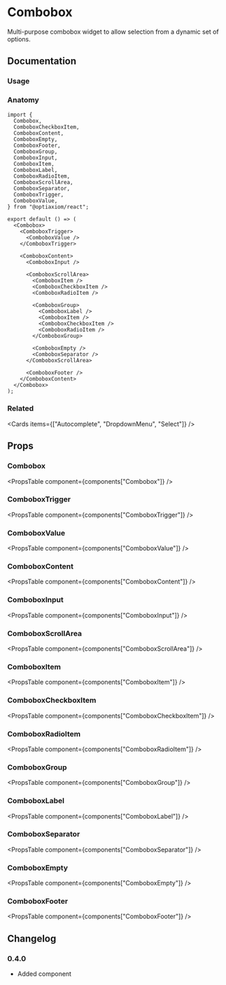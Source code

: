 
# Combobox

Multi-purpose combobox widget to allow selection from a dynamic set of options.

## Documentation

### Usage

<Demo component="combobox/usage" />

### Anatomy

```tsx
import {
  Combobox,
  ComboboxCheckboxItem,
  ComboboxContent,
  ComboboxEmpty,
  ComboboxFooter,
  ComboboxGroup,
  ComboboxInput,
  ComboboxItem,
  ComboboxLabel,
  ComboboxRadioItem,
  ComboboxScrollArea,
  ComboboxSeparator,
  ComboboxTrigger,
  ComboboxValue,
} from "@optiaxiom/react";

export default () => (
  <Combobox>
    <ComboboxTrigger>
      <ComboboxValue />
    </ComboboxTrigger>

    <ComboboxContent>
      <ComboboxInput />

      <ComboboxScrollArea>
        <ComboboxItem />
        <ComboboxCheckboxItem />
        <ComboboxRadioItem />

        <ComboboxGroup>
          <ComboboxLabel />
          <ComboboxItem />
          <ComboboxCheckboxItem />
          <ComboboxRadioItem />
        </ComboboxGroup>

        <ComboboxEmpty />
        <ComboboxSeparator />
      </ComboboxScrollArea>

      <ComboboxFooter />
    </ComboboxContent>
  </Combobox>
);
```

### Related

<Cards items={["Autocomplete", "DropdownMenu", "Select"]} />

## Props

### Combobox

<PropsTable component={components["Combobox"]} />
### ComboboxTrigger
<PropsTable component={components["ComboboxTrigger"]} />
### ComboboxValue
<PropsTable component={components["ComboboxValue"]} />
### ComboboxContent
<PropsTable component={components["ComboboxContent"]} />
### ComboboxInput
<PropsTable component={components["ComboboxInput"]} />
### ComboboxScrollArea
<PropsTable component={components["ComboboxScrollArea"]} />
### ComboboxItem
<PropsTable component={components["ComboboxItem"]} />
### ComboboxCheckboxItem
<PropsTable component={components["ComboboxCheckboxItem"]} />
### ComboboxRadioItem
<PropsTable component={components["ComboboxRadioItem"]} />
### ComboboxGroup
<PropsTable component={components["ComboboxGroup"]} />
### ComboboxLabel
<PropsTable component={components["ComboboxLabel"]} />
### ComboboxSeparator
<PropsTable component={components["ComboboxSeparator"]} />
### ComboboxEmpty
<PropsTable component={components["ComboboxEmpty"]} />
### ComboboxFooter
<PropsTable component={components["ComboboxFooter"]} />

## Changelog

### 0.4.0

- Added component
